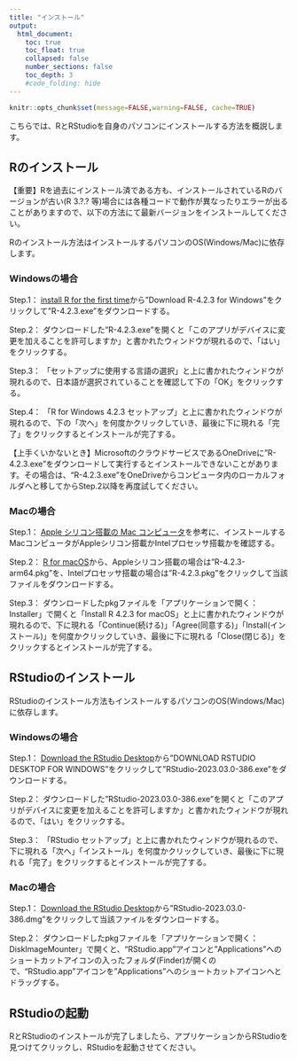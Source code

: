 ```yaml
---
title: "インストール"
output:
  html_document:
    toc: true
    toc_float: true
    collapsed: false
    number_sections: false
    toc_depth: 3
    #code_folding: hide
---
```


```r
knitr::opts_chunk$set(message=FALSE,warning=FALSE, cache=TRUE)
```

こちらでは、RとRStudioを自身のパソコンにインストールする方法を概説します。

## Rのインストール

【重要】Rを過去にインストール済である方も、インストールされているRのバージョンが古い(R 3.?.? 等)場合には各種コードで動作が異なったりエラーが出ることがありますので、以下の方法にて最新バージョンをインストールしてください。

Rのインストール方法はインストールするパソコンのOS(Windows/Mac)に依存します。

### Windowsの場合

Step.1： [install R for the first time](https://cran.ism.ac.jp/bin/windows/base/)から"Download R-4.2.3 for Windows"をクリックして"R-4.2.3.exe"をダウンロードする。

Step.2： ダウンロードした"R-4.2.3.exe"を開くと「このアプリがデバイスに変更を加えることを許可しますか」と書かれたウィンドウが現れるので、「はい」をクリックする。

Step.3： 「セットアップに使用する言語の選択」と上に書かれたウィンドウが現れるので、日本語が選択されていることを確認して下の「OK」をクリックする。

Step.4： 「R for Windows 4.2.3 セットアップ」と上に書かれたウィンドウが現れるので、下の「次へ」を何度かクリックしていき、最後に下に現れる「完了」をクリックするとインストールが完了する。

【上手くいかないとき】MicrosoftのクラウドサービスであるOneDriveに"R-4.2.3.exe"をダウンロードして実行するとインストールできないことがあります。その場合は、"R-4.2.3.exe"をOneDriveからコンピュータ内のローカルフォルダへと移してからStep.2以降を再度試してください。

### Macの場合

Step.1： [Apple シリコン搭載の Mac コンピュータ](https://support.apple.com/ja-jp/HT211814/)を参考に、インストールするMacコンピュータがAppleシリコン搭載かIntelプロセッサ搭載かを確認する。

Step.2： [R for macOS](https://cran.ism.ac.jp/bin/macosx/)から、Appleシリコン搭載の場合は"R-4.2.3-arm64.pkg"を、Intelプロセッサ搭載の場合は"R-4.2.3.pkg"をクリックして当該ファイルをダウンロードする。

Step.3： ダウンロードしたpkgファイルを「アプリケーションで開く：Installer」で開くと「Install R 4.2.3 for macOS」と上に書かれたウィンドウが現れるので、下に現れる「Continue(続ける)」「Agree(同意する)」「Install(インストール)」を何度かクリックしていき、最後に下に現れる「Close(閉じる)」をクリックするとインストールが完了する。

## RStudioのインストール

RStudioのインストール方法もインストールするパソコンのOS(Windows/Mac)に依存します。

### Windowsの場合

Step.1： [Download the RStudio Desktop](https://www.rstudio.com/products/rstudio/download/#download)から"DOWNLOAD RSTUDIO DESKTOP FOR WINDOWS"をクリックして"RStudio-2023.03.0-386.exe"をダウンロードする。

Step.2： ダウンロードした"RStudio-2023.03.0-386.exe"を開くと「このアプリがデバイスに変更を加えることを許可しますか」と書かれたウィンドウが現れるので、「はい」をクリックする。

Step.3： 「RStudio セットアップ」と上に書かれたウィンドウが現れるので、下に現れる「次へ」「インストール」を何度かクリックしていき、最後に下に現れる「完了」をクリックするとインストールが完了する。

### Macの場合

Step.1： [Download the RStudio Desktop](https://www.rstudio.com/products/rstudio/download/#download)から"RStudio-2023.03.0-386.dmg"をクリックして当該ファイルをダウンロードする。

Step.2： ダウンロードしたpkgファイルを「アプリケーションで開く：DiskImageMounter」で開くと、"RStudio.app"アイコンと"Applications"へのショートカットアイコンの入ったフォルダ(Finder)が開くので、"RStudio.app"アイコンを"Applications"へのショートカットアイコンへとドラッグする。

## RStudioの起動

RとRStudioのインストールが完了しましたら、アプリケーションからRStudioを見つけてクリックし、RStudioを起動させてください。
